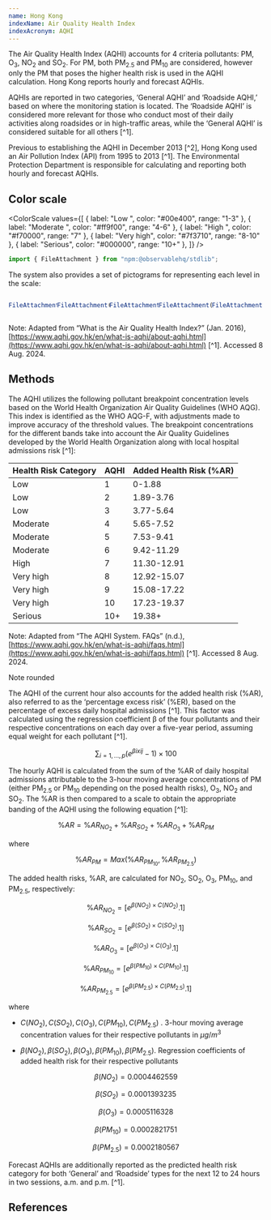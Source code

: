 ```yaml
---
name: Hong Kong
indexName: Air Quality Health Index
indexAcronym: AQHI
---
```


The Air Quality Health Index (AQHI) accounts for 4 criteria pollutants: PM, O<sub>3</sub>, NO<sub>2</sub> and SO<sub>2</sub>. For PM, both PM<sub>2.5</sub> and PM<sub>10</sub> are considered, however only the PM that poses the higher health risk is used in the AQHI calculation. Hong Kong reports hourly and forecast AQHIs.

AQHIs are reported in two categories, ‘General AQHI’ and ‘Roadside AQHI,’ based on where the monitoring station is located. The ‘Roadside AQHI’ is considered more relevant for those who conduct most of their daily activities along roadsides or in high-traffic areas, while the ‘General AQHI’ is considered suitable for all others [^1].

Previous to establishing the AQHI in December 2013 [^2], Hong Kong used an Air Pollution Index (API) from 1995 to 2013 [^1]. The Environmental Protection Department is responsible for calculating and reporting both hourly and forecast AQHIs.

## Color scale


<ColorScale
  values={[
    { label: "Low ", color: "#00e400", range: "1-3" },
    { label: "Moderate ", color: "#ff9f00", range: "4-6" },
    { label: "High ", color: "#f70000", range: "7" },
    { label: "Very high", color: "#7f3710", range: "8-10" },
    { label: "Serious", color: "#000000", range: "10+" },
  ]}
/>

```js
import { FileAttachment } from "npm:@observablehq/stdlib";
```

The system also provides a set of pictograms for representing each level in the scale:

<div style="display: flex;">

```js
FileAttachment("../imgs/hk_icon_low.svg").image({ height: 90 });
```

```js
FileAttachment("../imgs/hk_icon_moderate.svg").image({ height: 90 });
```

```js
FileAttachment("../imgs/hk_icon_high.svg").image({ height: 90 });
```

```js
FileAttachment("../imgs/hk_icon_very_high.svg").image({ height: 90 });
```

```js
FileAttachment("../imgs/hk_icon_serious.svg").image({ height: 90 });
```

</div>

Note: Adapted from “What is the Air Quality Health Index?” (Jan. 2016), [https://www.aqhi.gov.hk/en/what-is-aqhi/about-aqhi.html](https://www.aqhi.gov.hk/en/what-is-aqhi/about-aqhi.html) [^1]. Accessed 8 Aug. 2024.

## Methods

The AQHI utilizes the following pollutant breakpoint concentration levels based on the World Health Organization Air Quality Guidelines (WHO AQG). This index is identified as the WHO AQG-F, with adjustments made to improve accuracy of the threshold values. The breakpoint concentrations for the different bands take into account the Air Quality Guidelines developed by the World Health Organization along with local hospital admissions risk [^1]:

| Health Risk Category | AQHI | Added Health Risk (%AR) |
| :------------------- | :--- | :---------------------- |
| Low                  | 1    | 0-1.88                  |
| Low                  | 2    | 1.89-3.76               |
| Low                  | 3    | 3.77-5.64               |
| Moderate             | 4    | 5.65-7.52               |
| Moderate             | 5    | 7.53-9.41               |
| Moderate             | 6    | 9.42-11.29              |
| High                 | 7    | 11.30-12.91             |
| Very high            | 8    | 12.92-15.07             |
| Very high            | 9    | 15.08-17.22             |
| Very high            | 10   | 17.23-19.37             |
| Serious              | 10+  | 19.38+                  |

Note: Adapted from “The AQHI System. FAQs” (n.d.), [https://www.aqhi.gov.hk/en/what-is-aqhi/faqs.html](https://www.aqhi.gov.hk/en/what-is-aqhi/faqs.html) [^1]. Accessed 8 Aug. 2024.

Note rounded

The AQHI of the current hour also accounts for the added health risk (%AR), also referred to as the ‘percentage excess risk’ (%ER), based on the percentage of excess daily hospital admissions [^1]. This factor was calculated using the regression coefficient β of the four pollutants and their respective concentrations on each day over a five-year period, assuming equal weight for each pollutant [^1].

$$
\sum_{i=1,\dots,p}{}(e^{\beta ixij} - 1) \times 100%
$$

The hourly AQHI is calculated from the sum of the %AR of daily hospital admissions attributable to the 3-hour moving average concentrations of PM (either PM<sub>2.5</sub> or PM<sub>10</sub> depending on the posed health risks), O<sub>3</sub>, NO<sub>2</sub> and SO<sub>2</sub>. The %AR is then compared to a scale to obtain the appropriate banding of the AQHI using the following equation [^1]:

$$
\%AR = \%AR_{NO_2} + \%AR_{SO_2} + \%AR_{O_3} + \%AR_{PM}
$$

where

$$
\%AR_{PM} = {Max}(\%AR_{PM_{10}}, \%AR_{PM_{2.5}})
$$

The added health risks, %AR, are calculated for NO<sub>2</sub>, SO<sub>2</sub>, O<sub>3</sub>, PM<sub>10</sub>, and PM<sub>2.5</sub>, respectively:

$$
\%AR_{NO_2} = [e^{\beta(NO_2) \times C(NO_2)} .1]
$$

$$
\%AR_{SO_2} = [e^{\beta(SO_2) \times C(SO_2)} .1]
$$

$$
\%AR_{O_3} = [e^{\beta(O_3) \times C(O_3)} .1]
$$

$$
\%AR_{PM_{10}} = [e^{\beta(PM_{10}) \times C(PM_{10})} .1]
$$

$$
\%AR_{PM_{2.5}} = [e^{\beta(PM_{2.5}) \times C(PM_{2.5})} .1]
$$

where

- ${C(NO_2), C(SO_2), C(O_3), C(PM_{10}), C(PM_{2.5})}$ . 3-hour moving average concentration values for their respective pollutants in ${\mu g/m^3}$

- ${\beta(NO_2), \beta(SO_2), \beta(O_3), \beta(PM_{10}), \beta(PM_{2.5}) }$. Regression coefficients of added health risk for their respective pollutants

$$
\beta(NO_2) = 0.0004462559
$$

$$
\beta(SO_2) = 0.0001393235
$$

$$
\beta(O_3) = 0.0005116328
$$

$$
\beta(PM_{10}) = 0.0002821751
$$

$$
\beta(PM_{2.5}) = 0.0002180567
$$

Forecast AQHIs are additionally reported as the predicted health risk category for both ‘General’ and ‘Roadside’ types for the next 12 to 24 hours in two sessions, a.m. and p.m. [^1].

## References
